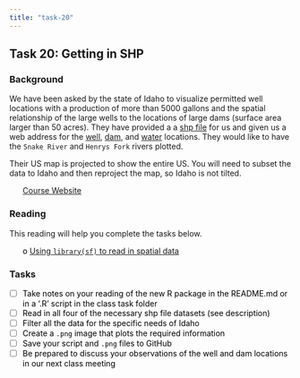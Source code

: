 ```yaml
---
title: "task-20"
---
```










## Task 20: Getting in SHP 
### Background 

We have been asked by the state of Idaho to visualize permitted well locations with a production of more than 5000 gallons and the spatial relationship of the large wells to the locations of large dams (surface area larger than 50 acres).  They have provided a a [shp file](https://byuistats.github.io/M335/data/shp.zip) for us and given us a web address for the [well](https://data-idwr.opendata.arcgis.com/datasets/1abb666937894ae4a87afe9655d2ff83_1), [dam](https://data-idwr.opendata.arcgis.com/datasets/e163d7da3b84410ab94700a92b7735ce_0), and [water](https://research.idwr.idaho.gov/gis/Spatial/Hydrography/streams_lakes/c_250k/hyd250.zip) locations. They would like to have the `Snake River` and `Henrys Fork` rivers plotted.

Their US map is projected to show the entire US.  You will need to subset the data to Idaho and then reproject the map, so Idaho is not tilted.


 * [Course Website](../index.html)




<style>
ul {
   color: black;
   list-style-type: none;
   list-style-position: outside;

}

</style>


### Reading

This reading will help you complete the tasks below.

* o [Using `library(sf)` to read in spatial data](https://r-spatial.github.io/sf/articles/sf2.html){target='blank'}


### Tasks


* [ ] Take notes on your reading of the new R package in the README.md or in a '.R' script in the class task folder
* [ ] Read in all four of the necessary shp file datasets (see description)
* [ ] Filter all the data for the specific needs of Idaho
* [ ] Create a `.png` image that plots the required information
* [ ] Save your script and `.png` files to GitHub
* [ ] Be prepared to discuss your observations of the well and dam locations in our next class meeting


